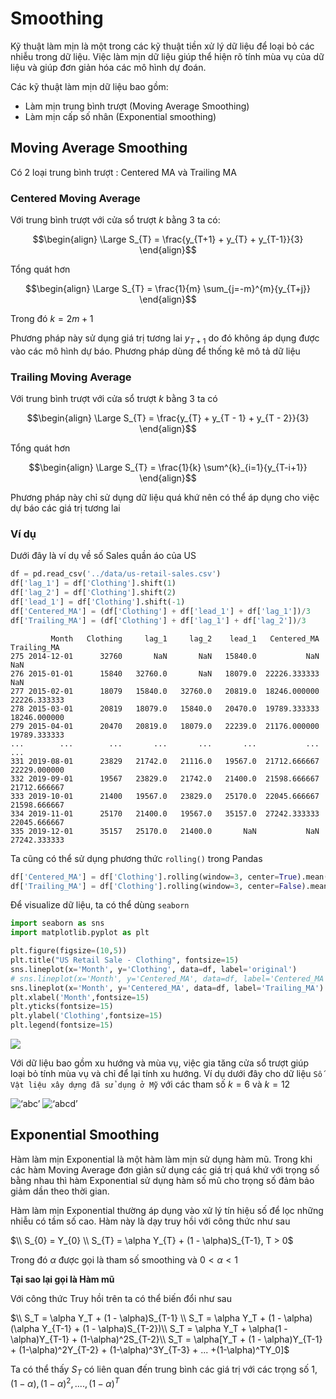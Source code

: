 # Smoothing

Kỹ thuật làm mịn là một trong các kỹ thuật tiền xử lý dữ liệu để loại bỏ các nhiễu trong dữ liệu. Việc làm mịn dữ liệu giúp thể hiện rõ tính mùa vụ của dữ liệu và giúp đơn giản hóa các mô hình dự đoán.

Các kỹ thuật làm mịn dữ liệu bao gồm:

- Làm mịn trung bình trượt (Moving Average Smoothing)
- Làm mịn cấp số nhân (Exponential smoothing)

## Moving Average Smoothing

Có 2 loại trung bình trượt : Centered MA và Trailing MA

### Centered Moving Average

Với trung bình trượt với cửa sổ trượt $k$ bằng 3 ta có:

$$\begin{align}
\Large S_{T} = \frac{y_{T+1} + y_{T} + y_{T-1}}{3}
\end{align}$$



Tổng quát hơn

$$\begin{align}
\Large S_{T} = \frac{1}{m}  \sum_{j=-m}^{m}{y_{T+j}}
\end{align}$$

Trong đó $k = 2m + 1$

Phương pháp này sử dụng giá trị tương lai $y_{T+1}$ do đó không áp dụng được vào các mô hình dự báo. Phương pháp dùng để thống kê mô tả dữ liệu

### Trailing Moving Average

Với trung bình trượt với cửa sổ trượt $k$ bằng 3 ta có

$$\begin{align}
\Large S_{T} = \frac{y_{T} + y_{T - 1} + y_{T - 2}}{3}
\end{align}$$

Tổng quát hơn

$$\begin{align}
\Large S_{T} = \frac{1}{k} \sum^{k}_{i=1}{y_{T-i+1}}
\end{align}$$

Phương pháp này chỉ sử dụng dữ liệu quá khứ nên có thể áp dụng cho việc dự báo các giá trị tương lai

### Ví dụ

Dưới đây là ví dụ về số Sales quần áo của US


```python
df = pd.read_csv('../data/us-retail-sales.csv')
df['lag_1'] = df['Clothing'].shift(1)
df['lag_2'] = df['Clothing'].shift(2)
df['lead_1'] = df['Clothing'].shift(-1)
df['Centered_MA'] = (df['Clothing'] + df['lead_1'] + df['lag_1'])/3
df['Trailing_MA'] = (df['Clothing'] + df['lag_1'] + df['lag_2'])/3
```

```
		 Month	 Clothing	  lag_1		lag_2	 lead_1	  Centered_MA	 Trailing_MA
275	2014-12-01		32760	  	NaN		  NaN	15840.0	          NaN            NaN
276	2015-01-01		15840	32760.0	      NaN	18079.0	 22226.333333			 NaN
277	2015-02-01		18079	15840.0	  32760.0	20819.0	 18246.000000	22226.333333
278	2015-03-01		20819	18079.0	  15840.0	20470.0	 19789.333333	18246.000000
279	2015-04-01		20470	20819.0	  18079.0	22239.0	 21176.000000	19789.333333
...		   ...		  ...	    ...		  ...	    ...	          ...	         ...
331	2019-08-01		23829	21742.0	  21116.0	19567.0	 21712.666667	22229.000000
332	2019-09-01		19567	23829.0   21742.0	21400.0	 21598.666667	21712.666667
333	2019-10-01		21400	19567.0	  23829.0	25170.0	 22045.666667	21598.666667
334	2019-11-01		25170	21400.0	  19567.0	35157.0	 27242.333333	22045.666667
335	2019-12-01		35157	25170.0	  21400.0	    NaN	          NaN	27242.333333
```

Ta cũng có thể sử dụng phương thức `rolling()` trong Pandas

```python
df['Centered_MA'] = df['Clothing'].rolling(window=3, center=True).mean()
df['Trailing_MA'] = df['Clothing'].rolling(window=3, center=False).mean()
```

Để visualize dữ liệu, ta có thể dùng `seaborn`


```python
import seaborn as sns
import matplotlib.pyplot as plt 

plt.figure(figsize=(10,5))
plt.title("US Retail Sale - Clothing", fontsize=15)
sns.lineplot(x='Month', y='Clothing', data=df, label='original')
# sns.lineplot(x='Month', y='Centered_MA', data=df, label='Centered_MA')
sns.lineplot(x='Month', y='Centered_MA', data=df, label='Trailing_MA')
plt.xlabel('Month',fontsize=15)
plt.yticks(fontsize=15)
plt.ylabel('Clothing',fontsize=15)
plt.legend(fontsize=15)
```

![](../images/03/MA.png)


Với dữ liệu bao gồm xu hướng và mùa vụ, việc gia tăng cửa sổ trượt giúp loại bỏ tính mùa vụ và chỉ để lại tính xu hướng. Ví dụ dưới đây cho dữ liệu `Số Vật liệu xây dựng đã sử dụng ở Mỹ`
với các tham số $k =6$ và $k=12$

!['abc'](../images/03/6-MA.png "abc")
!['abcd'](../images/03/12-MA.png "abcd")

## Exponential Smoothing

Hàm làm mịn Exponential là một hàm làm mịn sử dụng hàm mũ. Trong khi các hàm Moving Average đơn giản sử dụng các giá trị quá khứ với trọng số bằng nhau thì hàm Exponential sử dụng hàm số mũ cho trọng số đảm bảo giảm dần theo thời gian.

Hàm làm mịn Exponential thường áp dụng vào xử lý tín hiệu số để lọc những nhiễu có tầm số cao. Hàm này là dạy truy hồi với công thức như sau

$\\
S_{0} = Y_{0} \\
S_{T} = \alpha Y_{T} + (1 - \alpha)S_{T-1},  T > 0
$

Trong đó $\alpha$ được gọi là tham số smoothing và  $0 < \alpha < 1$

**Tại sao lại gọi là Hàm mũ**

Với công thức Truy hồi trên ta có thể biến đổi như sau

$\\
S_T = \alpha Y_T + (1 - \alpha)S_{T-1} \\
S_T = \alpha Y_T + (1 - \alpha)(\alpha Y_{T-1} + (1 - \alpha)S_{T-2})\\
S_T = \alpha Y_T + \alpha(1 - \alpha)Y_{T-1} + (1-\alpha)^2S_{T-2}\\
S_T = \alpha[Y_T + (1 - \alpha)Y_{T-1} + (1-\alpha)^2Y_{T-2} + (1-\alpha)^3Y_{T-3} + ... +(1-\alpha)^TY_0]
$

Ta có thể thấy $S_T$ có liên quan đến trung bình các giá trị với các trọng số 
$1, (1-\alpha), (1-\alpha)^2, ....,(1-\alpha)^T$